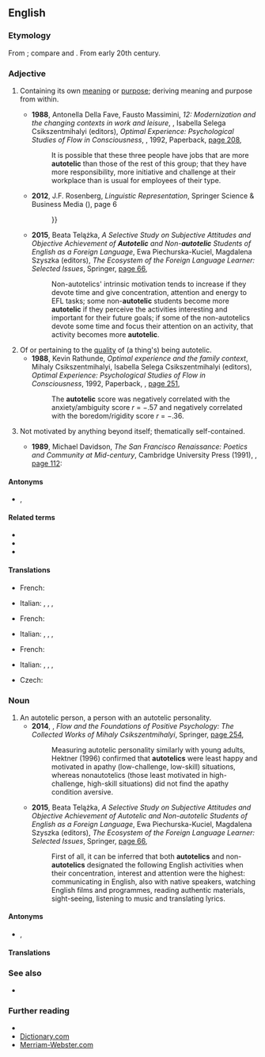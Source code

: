 ==English==
{{wikipedia}}

===Etymology===
From {{der|en|grc|-}} {{affix|grc|αὐτός|τέλος|gloss1=self|gloss2=result; end|nocat=1}}; compare {{m|en|auto-}} and {{m|en|telic}}. From early 20th century.

===Adjective===
{{en-adj}}

# {{lb|en|psychology|of an activity, process, person or personality}} Containing its own [[meaning]] or [[purpose]]; deriving meaning and purpose from within.
#* '''1988''', Antonella Della Fave, Fausto Massimini, ''12: Modernization and the changing contexts in work and leisure'', {{w|Mihaly Csikszentmihalyi}}, Isabella Selega Csikszentmihalyi (editors), ''Optimal Experience: Psychological Studies of Flow in Consciousness'', {{w|Cambridge University Press}}, 1992, Paperback, [https://books.google.com.au/books?id=lNt6bdfoyxQC&pg=PA208&dq=%22more%7Cmost+autotelic%22&hl=en&sa=X&ved=0ahUKEwiag5zM7_LjAhUSheYKHd1NBWwQ6AEILjAB#v=onepage&q=%22more%7Cmost%20autotelic%22&f=false page 208],
#*: It is possible that these three people have jobs that are more '''autotelic''' than those of the rest of this group; that they have more responsibility, more initiative and challenge at their workplace than is usual for employees of their type.
#* '''2012''', J.F. Rosenberg, ''Linguistic Representation'', Springer Science & Business Media ({{ISBN|9789401023016}}), page 6
#*: {{quote|en|Chess itself, however – the playing of the game – is most frequently engaged in, as we say, for its own sake, as an '''autotelic''' activity rather than as a teleological one. The majority of utterances of a language are teleological, aiming at informing {{...}}}}
#* '''2015''', Beata Telążka, ''A Selective Study on Subjective Attitudes and Objective Achievement of '''Autotelic''' and Non-'''autotelic''' Students of English as a Foreign Language'', Ewa Piechurska-Kuciel, Magdalena Szyszka (editors), ''The Ecosystem of the Foreign Language Learner: Selected Issues'', Springer, [https://books.google.com.au/books?id=gAYyBwAAQBAJ&pg=PA66&dq=%22more%7Cmost+autotelic%22&hl=en&sa=X&ved=0ahUKEwiag5zM7_LjAhUSheYKHd1NBWwQ6AEIMzAC#v=onepage&q=%22more%7Cmost%20autotelic%22&f=false page 66],
#*: Non-autotelics' intrinsic motivation tends to increase if they devote time and give concentration, attention and energy to EFL tasks; some non-'''autotelic''' students become more '''autotelic''' if they perceive the activities interesting and important for their future goals; if some of the non-autotelics devote some time and focus their attention on an activity, that activity becomes more '''autotelic'''.
# Of or pertaining to the [[quality]] of (a thing's) being autotelic.
#* '''1988''', Kevin Rathunde, ''Optimal experience and the family context'', Mihaly Csikszentmihalyi, Isabella Selega Csikszentmihalyi (editors), ''Optimal Experience: Psychological Studies of Flow in Consciousness'', 1992, Paperback, {{w|Cambridge University Press}}, [https://books.google.com.au/books?id=tdHLCgAAQBAJ&pg=PA351&dq=%22autotelic+score%22&hl=en&sa=X&ved=0ahUKEwjlj47JwPXjAhVo6XMBHTSWAqkQ6AEIKDAA#v=onepage&q=%22autotelic%20score%22&f=false page 251],
#*: The '''autotelic''' score was negatively correlated with the anxiety/ambiguity score ''r'' = −.57 and negatively correlated with the boredom/rigidity score ''r'' = −.36.
# {{lb|en|arts|of a work of art or literature}} Not motivated by anything beyond itself; thematically self-contained.
#* '''1989''', Michael Davidson, ''The San Francisco Renaissance: Poetics and Community at Mid-century'', Cambridge University Press (1991), {{ISBN|978-0-521-42304-5}}, [http://books.google.com/books?id=e_q1WZR8eHIC&pg=PA112&dq=autotelic page 112]:
#*: {{quote|en|“Running Water Music II” represents a contemporary version of the '''autotelic''' poem, freer than its modernist predecessors to assert connections, celebrate openly, declare connections between self and world, but bound by semantic and imagistic frames that derive from a single source.}}

====Antonyms====
* {{sense|containing its own meaning or purpose}} {{l|en|non-autotelic}}, {{l|en|nonautotelic}}

====Related terms====
* {{l|en|autotelism}}
* {{l|en|heterotelic}}
* {{l|en|telic}}

====Translations====
{{trans-top|containing its own meaning or purpose}}
* French: {{t+|fr|autotélique}}
{{trans-mid}}
* Italian: {{t+|it|autotelico|m}}, {{t+|it|autotelici|m-p}}, {{t+|it|autotelica|f}}, {{t+|it|autoteliche|f-p}}
{{trans-bottom}}

{{trans-top|deriving meaning and purpose from within}}
* French: {{t+|fr|autotélique}}
{{trans-mid}}
* Italian: {{t+|it|autotelico|m}}, {{t+|it|autotelici|m-p}}, {{t+|it|autotelica|f}}, {{t+|it|autoteliche|f-p}}
{{trans-bottom}}

{{trans-top|not motivated by anything beyond itself}}
* French: {{t+|fr|autotélique}}
{{trans-mid}}
* Italian: {{t+|it|autotelico|m}}, {{t+|it|autotelici|m-p}}, {{t+|it|autotelica|f}}, {{t+|it|autoteliche|f-p}}
{{trans-bottom}}

{{checktrans-top}}
* Czech: {{t-check|cs|samoúčelný}}
{{trans-mid}}
{{trans-bottom}}

===Noun===
{{en-noun}}

# An autotelic person, a person with an autotelic personality.
#* '''2014''', {{w|Mihaly Csikszentmihalyi}}, ''Flow and the Foundations of Positive Psychology: The Collected Works of Mihaly Csikszentmihalyi'', Springer, [https://books.google.com.au/books?id=cL4_BAAAQBAJ&pg=PA254&dq=%22autotelics%22&hl=en&sa=X&ved=0ahUKEwiHtKWxlPbjAhUP8HMBHVP2BVMQ6AEILzAB#v=onepage&q=%22autotelics%22&f=false page 254],
#*: Measuring autotelic personality similarly with young adults, Hektner (1996) confirmed that '''autotelics''' were least happy and motivated in apathy (low-challenge, low-skill) situations, whereas nonautotelics (those least motivated in high-challenge, high-skill situations) did not find the apathy condition aversive.
#* '''2015''', Beata Telążka, ''A Selective Study on Subjective Attitudes and Objective Achievement of Autotelic and Non-autotelic Students of English as a Foreign Language'', Ewa Piechurska-Kuciel, Magdalena Szyszka (editors), ''The Ecosystem of the Foreign Language Learner: Selected Issues'', Springer, [https://books.google.com.au/books?id=gAYyBwAAQBAJ&pg=PA66&dq=%22more%7Cmost+autotelic%22&hl=en&sa=X&ved=0ahUKEwiag5zM7_LjAhUSheYKHd1NBWwQ6AEIMzAC#v=onepage&q=%22more%7Cmost%20autotelic%22&f=false page 66],
#*: First of all, it can be inferred that both '''autotelics''' and non-'''autotelics''' designated the following English activities when their concentration, interest and attention were the highest: communicating in English, also with native speakers, watching English films and programmes, reading authentic materials, sight-seeing, listening to music and translating lyrics.

====Antonyms====
* {{sense|autotelic person}} {{l|en|non-autotelic}}, {{l|en|nonautotelic}}

====Translations====
{{trans-top|autotelic person}}
{{trans-mid}}
{{trans-bottom}}

===See also===
* {{l|en|self-motivated}}

===Further reading===
* {{pedialite|Flow (psychology)#The autotelic personality}}
* [http://dictionary.reference.com/browse/autotelic Dictionary.com]
* [http://www.m-w.com/dictionary/autotelic Merriam-Webster.com]